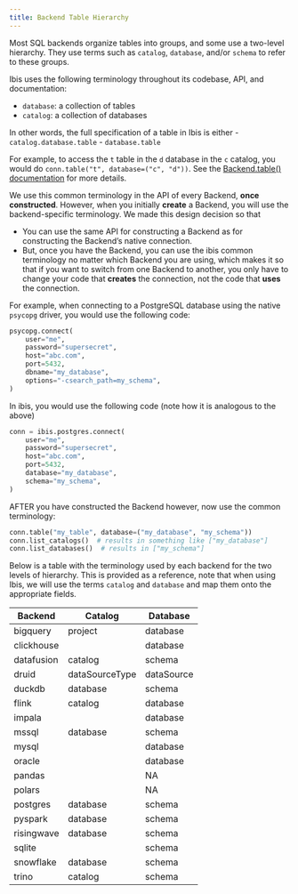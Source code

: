 ```yaml
---
title: Backend Table Hierarchy
---
```


Most SQL backends organize tables into groups, and some use a two-level hierarchy.
They use terms such as `catalog`, `database`, and/or `schema` to refer to these groups.

Ibis uses the following terminology throughout its codebase, API, and documentation:

- `database`: a collection of tables
- `catalog`: a collection of databases

In other words, the full specification of a table in Ibis is either
- `catalog.database.table`
- `database.table`

For example, to access the `t` table in the `d` database in the `c` catalog,
you would do `conn.table("t", database=("c", "d"))`.
See the [Backend.table() documentation](backends/duckdb.qmd#ibis.backends.duckdb.Backend.table)
for more details.

We use this common terminology in the API of every Backend, **once constructed**.
However, when you initially **create** a Backend, you will use the
backend-specific terminology. We made this design decision so that

- You can use the same API for constructing a Backend as for constructing the Backend's
  native connection.
- But, once you have the Backend, you can use the ibis common terminology
  no matter which Backend you are using,
  which makes it so that if you want to switch from one Backend to another,
  you only have to change your code that **creates** the connection,
  not the code that **uses** the connection.

For example, when connecting to a PostgreSQL database using the native
`psycopg` driver, you would use the following code:

```python
psycopg.connect(
    user="me",
    password="supersecret",
    host="abc.com",
    port=5432,
    dbname="my_database",
    options="-csearch_path=my_schema",
)
```

In ibis, you would use the following code (note how it is analogous to the above)

```python
conn = ibis.postgres.connect(
    user="me",
    password="supersecret",
    host="abc.com",
    port=5432,
    database="my_database",
    schema="my_schema",
)
```

AFTER you have constructed the Backend however, now use the common terminology:

```python
conn.table("my_table", database=("my_database", "my_schema"))
conn.list_catalogs()  # results in something like ["my_database"]
conn.list_databases()  # results in ["my_schema"]
```

Below is a table with the terminology used by each backend for the two levels of
hierarchy. This is provided as a reference, note that when using Ibis, we will
use the terms `catalog` and `database` and map them onto the appropriate fields.


| Backend    | Catalog        | Database   |
|------------|----------------|------------|
| bigquery   | project        | database   |
| clickhouse |                | database   |
| datafusion | catalog        | schema     |
| druid      | dataSourceType | dataSource |
| duckdb     | database       | schema     |
| flink      | catalog        | database   |
| impala     |                | database   |
| mssql      | database       | schema     |
| mysql      |                | database   |
| oracle     |                | database   |
| pandas     |                | NA         |
| polars     |                | NA         |
| postgres   | database       | schema     |
| pyspark    | database       | schema     |
| risingwave | database       | schema     |
| sqlite     |                | schema     |
| snowflake  | database       | schema     |
| trino      | catalog        | schema     |
